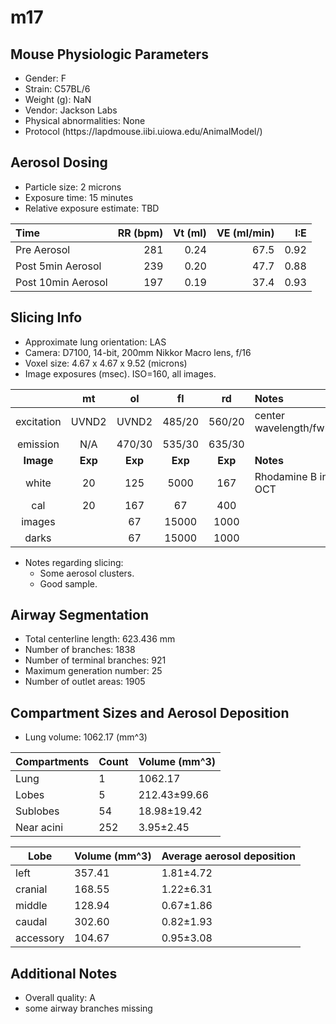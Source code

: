 # m17

## Mouse Physiologic Parameters

  * Gender: F
  * Strain: C57BL/6
  * Weight (g): NaN
  * Vendor: Jackson Labs
  * Physical abnormalities: None
  * Protocol (https://lapdmouse.iibi.uiowa.edu/AnimalModel/)

## Aerosol Dosing

  * Particle size: 2 microns
  * Exposure time: 15 minutes
  * Relative exposure estimate: TBD

  | Time              | RR (bpm) | Vt (ml) | VE (ml/min) | I:E  |
  |:------------------|---------:|--------:|------------:|-----:|
  |Pre Aerosol        | 281      | 0.24    | 67.5        | 0.92 |
  |Post 5min Aerosol  | 239      | 0.20    | 47.7        | 0.88 |
  |Post 10min Aerosol | 197      | 0.19    | 37.4        | 0.93 |

## Slicing Info

  * Approximate lung orientation: LAS
  * Camera: D7100, 14-bit, 200mm Nikkor Macro lens, f/16
  * Voxel size: 4.67 x 4.67 x 9.52 (microns)
  * Image exposures (msec). ISO=160, all images.

  |          |   mt   |   ol   |   fl   |   rd   |       Notes           |
  |:--------:|:------:|:------:|:------:|:------:|:----------------------|
  |excitation| UVND2  | UVND2  | 485/20 | 560/20 |center wavelength/fwhm |
  |emission  | N/A    |470/30  | 535/30 | 635/30 |                       |
  |**Image** |**Exp** |**Exp** |**Exp** |**Exp** |    **Notes**          |
  |white     |    20  |   125  |  5000  |   167  |Rhodamine B in OCT     |
  |cal       |    20  |   167  |    67  |   400  |                       |
  |images    |        |    67  | 15000  |  1000  |                       |
  |darks     |        |    67  | 15000  |  1000  |                       |

  * Notes regarding slicing:
    * Some aerosol clusters.
    * Good sample.
    
## Airway Segmentation

  * Total centerline length: 623.436 mm
  * Number of branches: 1838
  * Number of terminal branches: 921
  * Maximum generation number: 25
  * Number of outlet areas: 1905

## Compartment Sizes and Aerosol Deposition

  * Lung volume: 1062.17 (mm^3)

Compartments | Count | Volume (mm^3)
------------ | ----- | -------------
Lung         | 1 | 1062.17
Lobes        | 5 | 212.43±99.66
Sublobes     | 54 | 18.98±19.42
Near acini   | 252 | 3.95±2.45

Lobe      | Volume (mm^3) | Average aerosol deposition
--------- | ------------- | ----------------------
left | 357.41 | 1.81±4.72
cranial | 168.55 | 1.22±6.31
middle | 128.94 | 0.67±1.86
caudal | 302.60 | 0.82±1.93
accessory | 104.67 | 0.95±3.08

## Additional Notes

  * Overall quality: A
  * some airway branches missing
  
